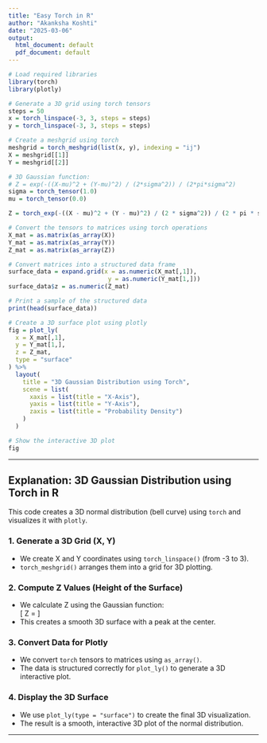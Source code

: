 ---
title: "Easy Torch in R"
author: "Akanksha Koshti"
date: "2025-03-06"
output:
  html_document: default
  pdf_document: default
---

```{r cars, warnings=FALSE, message=FALSE}
# Load required libraries
library(torch)
library(plotly)

# Generate a 3D grid using torch tensors
steps = 50
x = torch_linspace(-3, 3, steps = steps)
y = torch_linspace(-3, 3, steps = steps)

# Create a meshgrid using torch
meshgrid = torch_meshgrid(list(x, y), indexing = "ij")
X = meshgrid[[1]]  
Y = meshgrid[[2]] 

# 3D Gaussian function: 
# Z = exp(-((X-mu)^2 + (Y-mu)^2) / (2*sigma^2)) / (2*pi*sigma^2)
sigma = torch_tensor(1.0)
mu = torch_tensor(0.0)

Z = torch_exp(-((X - mu)^2 + (Y - mu)^2) / (2 * sigma^2)) / (2 * pi * sigma^2)

# Convert the tensors to matrices using torch operations
X_mat = as.matrix(as_array(X))
Y_mat = as.matrix(as_array(Y))
Z_mat = as.matrix(as_array(Z))

# Convert matrices into a structured data frame
surface_data = expand.grid(x = as.numeric(X_mat[,1]), 
                            y = as.numeric(Y_mat[1,])) 
surface_data$z = as.numeric(Z_mat)  

# Print a sample of the structured data
print(head(surface_data))

# Create a 3D surface plot using plotly
fig = plot_ly(
  x = X_mat[,1],  
  y = Y_mat[1,],  
  z = Z_mat, 
  type = "surface"
) %>%
  layout(
    title = "3D Gaussian Distribution using Torch",
    scene = list(
      xaxis = list(title = "X-Axis"),
      yaxis = list(title = "Y-Axis"),
      zaxis = list(title = "Probability Density")
    )
  )

# Show the interactive 3D plot
fig

```

---

## **Explanation: 3D Gaussian Distribution using Torch in R**

This code creates a 3D normal distribution (bell curve) using `torch` and visualizes it with `plotly`.  

### **1. Generate a 3D Grid (X, Y)**
- We create X and Y coordinates using `torch_linspace()` (from -3 to 3).  
- `torch_meshgrid()` arranges them into a grid for 3D plotting.  

### **2. Compute Z Values (Height of the Surface)**
- We calculate Z using the Gaussian function:  
  \[
  Z = \frac{e^{-((X - \mu)^2 + (Y - \mu)^2) / 2\sigma^2}}{2\pi\sigma^2}
  \]
- This creates a smooth 3D surface with a peak at the center.  

### **3. Convert Data for Plotly**
- We convert `torch` tensors to matrices using `as_array()`.  
- The data is structured correctly for `plot_ly()` to generate a 3D interactive plot.  

### **4. Display the 3D Surface**
- We use `plot_ly(type = "surface")` to create the final 3D visualization.  
- The result is a smooth, interactive 3D plot of the normal distribution.

---

